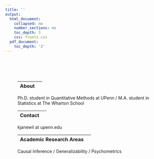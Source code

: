```yaml
---
title: ''
output:
  html_document:
    collapsed: no
    number_sections: no
    toc_depth: 3
    css: front2.css
  pdf_document:
    toc_depth: '3'
---
```



<div class="row" style="padding-top: 60px;">
<div class="row" style="padding-left: 40px;">

<div class="row">
<div class="col-sm-8">

|About|  |
|:--------|-------:|

Ph.D. student in Quantitative Methods at UPenn /
M.A. student in Statistics at The Wharton School



|Contact |  |
|:--------|-------:|

kjanewil at upenn.edu

|Academic Research Areas|  |
|:--------|-------:|

Causal Inference / 
Generalizability /
Psychometrics




  <a href="https://github.com/katjanewilson" target = "_blank"><i class="fa fa-github"    aria-hidden="true"></i> </a> <a href="https://www.linkedin.com/in/kat-wilson-920256139/" target = "_blank"><i class="fa fa-linkedin" aria-hidden="true"></i></a> <a href="https://towardsdatascience.com/@katjanewilson/" target = "_blank"><i class="fa fa-medium" aria-hidden="true"></i></a>
  

  



